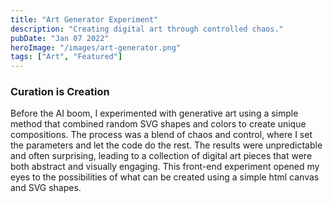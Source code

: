```yaml
---
title: "Art Generator Experiment"
description: "Creating digital art through controlled chaos."
pubDate: "Jan 07 2022"
heroImage: "/images/art-generator.png"
tags: ["Art", "Featured"]
---
```



<Narrow>

### Curation is Creation

Before the AI boom, I experimented with generative art using a simple method
that combined random SVG shapes and colors to create unique compositions. The
process was a blend of chaos and control, where I set the parameters and let the
code do the rest. The results were unpredictable and often surprising, leading
to a collection of digital art pieces that were both abstract and visually
engaging. This front-end experiment opened my eyes to the possibilities of what
can be created using a simple html canvas and SVG shapes.

</Narrow>

<MediaGrid
  image1Src="/images/art-one.png"
  image1Alt="First art generator experiment"
  image2Src="/images/art-two.png"
  image2Alt="Second art generator experiment"
  image3Src="/images/art-three.png"
  image3Alt="Third art generator experiment"
/>
